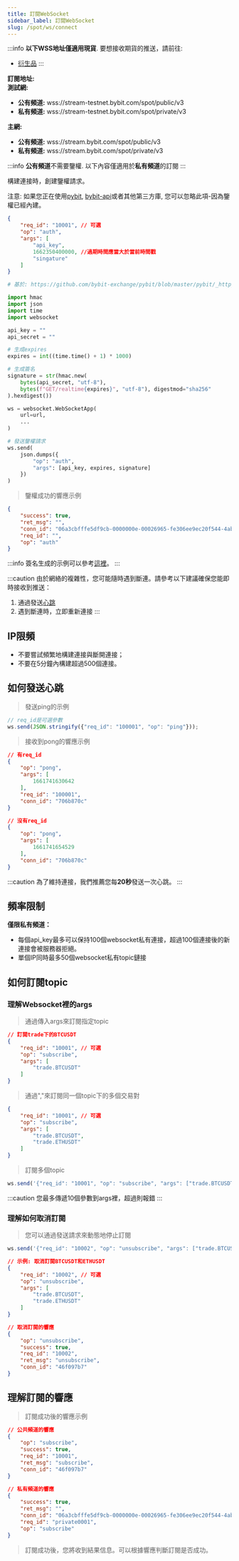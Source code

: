 ```yaml
---
title: 訂閱WebSocket
sidebar_label: 訂閱WebSocket
slug: /spot/ws/connect
---
```



:::info
**以下WSS地址僅適用現貨**. 要想接收期貨的推送，請前往:
* [衍生品](../../derivatives/ws/connect)
:::

**訂閱地址:**<br/>
**測試網:**
- **公有頻道:** wss://stream-testnet.bybit.com/spot/public/v3
- **私有頻道:** wss://stream-testnet.bybit.com/spot/private/v3

**主網:**
- **公有頻道:** wss://stream.bybit.com/spot/public/v3
- **私有頻道:** wss://stream.bybit.com/spot/private/v3

:::info
**公有頻道**不需要鑒權. 以下內容僅適用於**私有頻道**的訂閱
:::


<p>構建連接時，創建鑒權請求。</p>
<p>注意: 如果您正在使用<a href="https://github.com/bybit-exchange/pybit">pybit</a>, <a href="https://www.npmjs.com/package/bybit-api">bybit-api</a>或者其他第三方庫, 您可以忽略此項-因為鑒權已經內建。</p>

```json
{
    "req_id": "10001", // 可選
    "op": "auth",
    "args": [
        "api_key",
        1662350400000, //過期時間應當大於當前時間戳
        "singature"
    ]
}
```

```python
# 基於: https://github.com/bybit-exchange/pybit/blob/master/pybit/_http_manager.py

import hmac
import json
import time
import websocket

api_key = ""
api_secret = ""

# 生成expires
expires = int((time.time() + 1) * 1000)

# 生成簽名
signature = str(hmac.new(
    bytes(api_secret, "utf-8"),
    bytes(f"GET/realtime{expires}", "utf-8"), digestmod="sha256"
).hexdigest())

ws = websocket.WebSocketApp(
    url=url,
    ...
)

# 發送鑒權請求
ws.send(
    json.dumps({
        "op": "auth",
        "args": [api_key, expires, signature]
    })
)
```

> 鑒權成功的響應示例

```json
{
    "success": true,
    "ret_msg": "",
    "conn_id": "06a3cbfffe5df9cb-0000000e-00026965-fe306ee9ec20f544-4ab7116c",
    "req_id": "",
    "op": "auth"
}
```

:::info
簽名生成的示例可以參考<a href="https://github.com/bybit-exchange/api-usage-examples">這裡</a>。
:::

:::caution
由於網絡的複雜性，您可能隨時遇到斷連。請參考以下建議確保您能即時接收到推送：
1. 通過發送[心跳](connect#如何發送心跳)
2. 遇到斷連時，立即重新連接
:::

## IP限頻
* 不要嘗試頻繁地構建連接與斷開連接；
* 不要在5分鐘內構建超過500個連接。

## 如何發送心跳

> 發送ping的示例

```javascript
// req_id是可選參數
ws.send(JSON.stringify({"req_id": "100001", "op": "ping"}));
```

> 接收到pong的響應示例

```json
// 有req_id
{
    "op": "pong",
    "args": [
        1661741630642
    ],
    "req_id": "100001",
    "conn_id": "706b870c"
}

// 沒有req_id
{
    "op": "pong",
    "args": [
        1661741654529
    ],
    "conn_id": "706b870c"
}
```

:::caution
為了維持連接，我們推薦您每**20秒**發送一次心跳。
:::

## 頻率限制
**僅限私有頻道：**
* 每個api_key最多可以保持100個websocket私有連接，超過100個連接後的新連接會被服務器拒絕。
* 單個IP同時最多50個websocket私有topic鏈接

## 如何訂閱topic
### 理解Websocket裡的args

> 通過傳入args來訂閱指定topic

```json
// 訂閱trade下的BTCUSDT
{
    "req_id": "10001", // 可選
    "op": "subscribe",
    "args": [
        "trade.BTCUSDT"
    ]
}
```

> 通過","來訂閱同一個topic下的多個交易對

```json
{
    "req_id": "10001", // 可選
    "op": "subscribe",
    "args": [
        "trade.BTCUSDT",
        "trade.ETHUSDT"
    ]
}
```

> 訂閱多個topic

```javascript
ws.send('{"req_id": "10001", "op": "subscribe", "args": ["trade.BTCUSDT", "trade.ETHUSDT", "tickers.BTCUSDT", "bookticker.BTCUSDT"]}')
```

:::caution
您最多傳遞10個參數到args裡，超過則報錯
:::

### 理解如何取消訂閱

> 您可以通過發送請求來動態地停止訂閱

```javascript
ws.send('{"req_id": "10002", "op": "unsubscribe", "args": ["trade.BTCUSDT"]}');
```

```json
// 示例: 取消訂閱BTCUSDT和ETHUSDT
{
    "req_id": "10002", // 可選
    "op": "unsubscribe",
    "args": [
        "trade.BTCUSDT",
        "trade.ETHUSDT"
    ]
}
```

```json
// 取消訂閱的響應
{
    "op": "unsubscribe",
    "success": true,
    "req_id": "10002",
    "ret_msg": "unsubscribe",
    "conn_id": "46f097b7"
}
```

## 理解訂閱的響應

> 訂閱成功後的響應示例

```json
// 公共頻道的響應
{
    "op": "subscribe",
    "success": true,
    "req_id": "10001",
    "ret_msg": "subscribe",
    "conn_id": "46f097b7"
}
```

```json
// 私有頻道的響應
{
    "success": true,
    "ret_msg": "",
    "conn_id": "06a3cbfffe5df9cb-0000000e-00026965-fe306ee9ec20f544-4ab7116c",
    "req_id": "private0001",
    "op": "subscribe"
}
```

> 訂閱成功後，您將收到結果信息。可以根據響應判斷訂閱是否成功。
